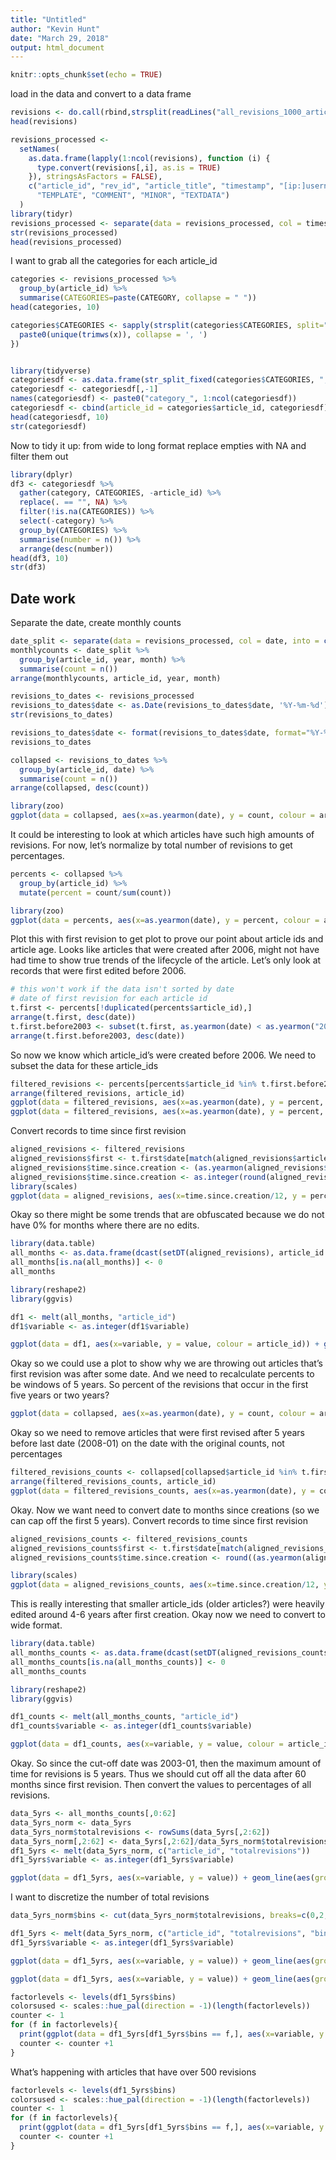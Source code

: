 ```yaml
---
title: "Untitled"
author: "Kevin Hunt"
date: "March 29, 2018"
output: html_document
---
```


```r
knitr::opts_chunk$set(echo = TRUE)
```

load in the data and convert to a data frame
```r
revisions <- do.call(rbind,strsplit(readLines("all_revisions_1000_articles.txt"), "<<sep>>",fixed=T))
head(revisions)

revisions_processed <- 
  setNames(
    as.data.frame(lapply(1:ncol(revisions), function (i) {
      type.convert(revisions[,i], as.is = TRUE)
    }), stringsAsFactors = FALSE),
    c("article_id", "rev_id", "article_title", "timestamp", "[ip:]username", "user_id", "CATEGORY", "IMAGE", "MAIN", "TALK", "USER", "USER_TALK", "OTHER", "EXTERNAL",
      "TEMPLATE", "COMMENT", "MINOR", "TEXTDATA")
  )
library(tidyr)
revisions_processed <- separate(data = revisions_processed, col = timestamp, into = c('date', 'time'), sep = "T")
str(revisions_processed)
head(revisions_processed)
```
I want to grab all the categories for each article_id
```r
categories <- revisions_processed %>%
  group_by(article_id) %>%
  summarise(CATEGORIES=paste(CATEGORY, collapse = " "))
head(categories, 10) 

categories$CATEGORIES <- sapply(strsplit(categories$CATEGORIES, split=" "), function(x) {
  paste0(unique(trimws(x)), collapse = ', ')
})


library(tidyverse)
categoriesdf <- as.data.frame(str_split_fixed(categories$CATEGORIES, ", ", max(unlist(lapply(strsplit(categories$CATEGORIES, ", "), length)))))
categoriesdf <- categoriesdf[,-1]
names(categoriesdf) <- paste0("category_", 1:ncol(categoriesdf))
categoriesdf <- cbind(article_id = categories$article_id, categoriesdf)
head(categoriesdf, 10)
str(categoriesdf)
```

Now to tidy it up:
from wide to long format
replace empties with NA and filter them out
```r
library(dplyr)
df3 <- categoriesdf %>% 
  gather(category, CATEGORIES, -article_id) %>%
  replace(. == "", NA) %>%
  filter(!is.na(CATEGORIES)) %>%
  select(-category) %>%
  group_by(CATEGORIES) %>%
  summarise(number = n()) %>%
  arrange(desc(number)) 
head(df3, 10)
str(df3)
```

## Date work
Separate the date, create monthly counts
```r
date_split <- separate(data = revisions_processed, col = date, into = c('year', 'month', 'day'), sep = "-")
monthlycounts <- date_split %>%
  group_by(article_id, year, month) %>%
  summarise(count = n())
arrange(monthlycounts, article_id, year, month)
```
```r
revisions_to_dates <- revisions_processed
revisions_to_dates$date <- as.Date(revisions_to_dates$date, '%Y-%m-%d')
str(revisions_to_dates)
```

```r
revisions_to_dates$date <- format(revisions_to_dates$date, format="%Y-%m")
revisions_to_dates

collapsed <- revisions_to_dates %>%
  group_by(article_id, date) %>%
  summarise(count = n())
arrange(collapsed, desc(count))

library(zoo)
ggplot(data = collapsed, aes(x=as.yearmon(date), y = count, colour = article_id)) + geom_line(aes(group = article_id)) + geom_point() 
```

It could be interesting to look at which articles have such high amounts of revisions.
For now, let's normalize by total number of revisions to get percentages.
```r
percents <- collapsed %>%
  group_by(article_id) %>%
  mutate(percent = count/sum(count))

library(zoo)
ggplot(data = percents, aes(x=as.yearmon(date), y = percent, colour = article_id)) + geom_line(aes(group = article_id)) + geom_point() 
```
Plot this with first revision to get plot to prove our point about article ids and article age.
Looks like articles that were created after 2006, might not have had time to show true trends of the lifecycle of the article. Let's only look at records that were first edited before 2006.

```r
# this won't work if the data isn't sorted by date
# date of first revision for each article id
t.first <- percents[!duplicated(percents$article_id),]
arrange(t.first, desc(date))
t.first.before2003 <- subset(t.first, as.yearmon(date) < as.yearmon("2003-01"))
arrange(t.first.before2003, desc(date))
```

So now we know which article_id's were created before 2006.
We need to subset the data for these article_ids
```r
filtered_revisions <- percents[percents$article_id %in% t.first.before2003$article_id, ]
arrange(filtered_revisions, article_id)
ggplot(data = filtered_revisions, aes(x=as.yearmon(date), y = percent, colour = article_id)) + geom_line(aes(group = article_id)) + geom_vline(xintercept = as.yearmon("2003-01"), colour = "red") + geom_point()
ggplot(data = filtered_revisions, aes(x=as.yearmon(date), y = percent, colour = article_id)) + geom_line(aes(group = article_id)) + geom_vline(xintercept = as.yearmon("2003-01"), colour = "red") + ylim(0,.5) + geom_point()
```

Convert records to time since first revision
```r
aligned_revisions <- filtered_revisions
aligned_revisions$first <- t.first$date[match(aligned_revisions$article_id, t.first$article_id)]
aligned_revisions$time.since.creation <- (as.yearmon(aligned_revisions$date) - as.yearmon(aligned_revisions$first))*12
aligned_revisions$time.since.creation <- as.integer(round(aligned_revisions$time.since.creation))
library(scales)
ggplot(data = aligned_revisions, aes(x=time.since.creation/12, y = percent, colour = article_id)) + geom_line(aes(group = article_id)) + scale_y_continuous(labels = scales::percent) + geom_point()
```

Okay so there might be some trends that are obfuscated because we do not have 0% for months where there are no edits.
```r
library(data.table)
all_months <- as.data.frame(dcast(setDT(aligned_revisions), article_id ~ time.since.creation, value.var='percent'))
all_months[is.na(all_months)] <- 0
all_months

library(reshape2)
library(ggvis)

df1 <- melt(all_months, "article_id")
df1$variable <- as.integer(df1$variable)

ggplot(data = df1, aes(x=variable, y = value, colour = article_id)) + geom_line(aes(group = article_id)) + scale_y_continuous(labels = scales::percent) + geom_point()
```

Okay so we could use a plot to show why we are throwing out articles that's first revision was after some date.
And we need to recalculate percents to be windows of 5 years. So percent of the revisions that occur in the first five years or two years?

```r
ggplot(data = collapsed, aes(x=as.yearmon(date), y = count, colour = article_id)) + geom_line(aes(group = article_id)) + geom_point(size = 1.3) + scale_color_gradient2(midpoint = 7000000)
```

Okay so we need to remove articles that were first revised after 5 years before last date (2008-01) on the date with the original counts, not percentages
```r
filtered_revisions_counts <- collapsed[collapsed$article_id %in% t.first.before2003$article_id, ]
arrange(filtered_revisions_counts, article_id)
ggplot(data = filtered_revisions_counts, aes(x=as.yearmon(date), y = count, colour = article_id)) + geom_line(aes(group = article_id)) + geom_vline(xintercept = as.yearmon("2003-01"), colour = "red") + scale_color_gradient2(midpoint = 7000000)
```

Okay. Now we want need to convert date to months since creations (so we can cap off the first 5 years).
Convert records to time since first revision
```r
aligned_revisions_counts <- filtered_revisions_counts
aligned_revisions_counts$first <- t.first$date[match(aligned_revisions_counts$article_id, t.first$article_id)]
aligned_revisions_counts$time.since.creation <- round((as.yearmon(aligned_revisions_counts$date) - as.yearmon(aligned_revisions_counts$first))*12)

library(scales)
ggplot(data = aligned_revisions_counts, aes(x=time.since.creation/12, y = count, colour = article_id)) + geom_line(aes(group = article_id)) + geom_point() + xlab("Years since First Revision")
```
This is really interesting that smaller article_ids (older articles?) were heavily edited around 4-6 years after first creation.
Okay now we need to convert to wide format.

```r
library(data.table)
all_months_counts <- as.data.frame(dcast(setDT(aligned_revisions_counts), article_id ~ time.since.creation, value.var='count'))
all_months_counts[is.na(all_months_counts)] <- 0
all_months_counts

library(reshape2)
library(ggvis)

df1_counts <- melt(all_months_counts, "article_id")
df1_counts$variable <- as.integer(df1_counts$variable)

ggplot(data = df1_counts, aes(x=variable, y = value, colour = article_id)) + geom_line(aes(group = article_id))
```
Okay. So since the cut-off date was 2003-01, then the maximum amount of time for revisions is 5 years. Thus we should cut off all the data after 60 months since first revision. Then convert the values to percentages of all revisions.
```r
data_5yrs <- all_months_counts[,0:62]
data_5yrs_norm <- data_5yrs
data_5yrs_norm$totalrevisions <- rowSums(data_5yrs[,2:62])
data_5yrs_norm[,2:62] <- data_5yrs[,2:62]/data_5yrs_norm$totalrevisions
df1_5yrs <- melt(data_5yrs_norm, c("article_id", "totalrevisions"))
df1_5yrs$variable <- as.integer(df1_5yrs$variable)

ggplot(data = df1_5yrs, aes(x=variable, y = value)) + geom_line(aes(group = article_id, color=totalrevisions), size = 0.4) + scale_y_continuous(labels = scales::percent) + ylab("Percent of Article Revisions") + xlab("Months since First Revision")
```

I want to discretize the number of total revisions
```r
data_5yrs_norm$bins <- cut(data_5yrs_norm$totalrevisions, breaks=c(0,2,10,25,100, 500, 2000), labels=c("1-2", "3-10", "10-25", "25-100", "100-500", "500-"))

df1_5yrs <- melt(data_5yrs_norm, c("article_id", "totalrevisions", "bins"))
df1_5yrs$variable <- as.integer(df1_5yrs$variable)

ggplot(data = df1_5yrs, aes(x=variable, y = value)) + geom_line(aes(group = article_id, color=bins, alpha = 0.5), size = 0.5) + scale_y_continuous(labels = scales::percent) + ylab("Percent of Article Revisions") + xlab("Months since First Revision") + scale_color_hue(direction = -1) + facet_grid(~bins) +  theme(legend.position="none")

ggplot(data = df1_5yrs, aes(x=variable, y = value)) + geom_line(aes(group = article_id, color=bins, alpha = 0.4), size = 0.5) + scale_y_continuous(labels = scales::percent) + ylab("Percent of Article Revisions") + xlab("Months since First Revision") + scale_color_hue(direction = -1) + labs(color = "Total Article Revisions")

factorlevels <- levels(df1_5yrs$bins)
colorsused <- scales::hue_pal(direction = -1)(length(factorlevels))
counter <- 1
for (f in factorlevels){
  print(ggplot(data = df1_5yrs[df1_5yrs$bins == f,], aes(x=variable, y = value)) + geom_line(aes(group = article_id), color=colorsused[counter], size = 0.6, alpha = 0.5) + scale_y_continuous(labels = scales::percent, limits = c(0,1)) + ylab("Percent of Article Revisions") + xlab("Months since First Revision") + facet_grid(~bins) + theme(legend.position="none") )
  counter <- counter +1
}
```

What's happening with articles that have over 500 revisions
```r
factorlevels <- levels(df1_5yrs$bins)
colorsused <- scales::hue_pal(direction = -1)(length(factorlevels))
counter <- 1
for (f in factorlevels){
  print(ggplot(data = df1_5yrs[df1_5yrs$bins == f,], aes(x=variable, y = value)) + geom_line(aes(group = article_id), color=colorsused[counter], size = 0.6, alpha = 0.5) + scale_y_continuous(labels = scales::percent, limits = c(0,1)) + ylab("Percent of Article Revisions") + xlab("Months since First Revision") + facet_grid(~bins) + theme(legend.position="none") )
  counter <- counter +1
}
```

